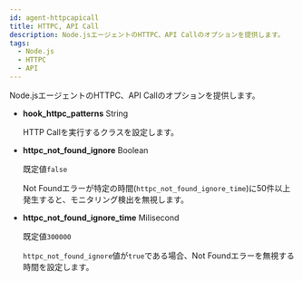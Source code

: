 ```yaml
---
id: agent-httpcapicall
title: HTTPC, API Call
description: Node.jsエージェントのHTTPC、API Callのオプションを提供します。
tags:
  - Node.js
  - HTTPC
  - API
---
```


Node.jsエージェントのHTTPC、API Callのオプションを提供します。

- **hook_httpc_patterns** <span class='type'>String</span>

  HTTP Callを実行するクラスを設定します。

- **httpc_not_found_ignore** <span class='type'>Boolean</span>

  既定値`false`

  Not Foundエラーが特定の時間(`httpc_not_found_ignore_time`)に50件以上発生すると、モニタリング検出を無視します。

- **httpc_not_found_ignore_time** <span class='type'>Milisecond</span>

  既定値`300000`

  `httpc_not_found_ignore`値が`true`である場合、Not Foundエラーを無視する時間を設定します。
